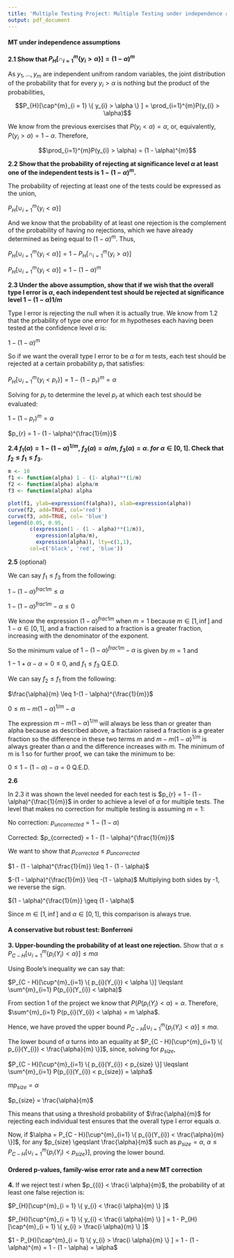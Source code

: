 ```yaml
---
title: 'Multiple Testing Project: Multiple Testing under independence assumptions'
output: pdf_document
---
```


#### MT under independence assumptions

**2.1 Show that $P_{H}[\cap^{m}_{i = 1} \{ y_{i} > \alpha \} ] = (1 - \alpha)^{m}$**

As $y_{1},..., y_{m}$ are independent unifrom random variables, the joint distribution of the probability that for every $y_{i} > \alpha$ is nothing but the product of the probabilities,

$$P_{H}[\cap^{m}_{i = 1} \{ y_{i} > \alpha \} ] = \prod_{i=1}^{m}P(y_{i} > \alpha)$$

We know from the previous exercises that $P(y_{i} < \alpha) = \alpha$, or, equivalently, $P(y_{i} > \alpha) = 1 - \alpha$. Therefore,

$$\prod_{i=1}^{m}P(y_{i} > \alpha) = (1 - \alpha)^{m}$$

**2.2 Show that the probability of rejecting at significance level $\alpha$ at least one of the independent tests is $1 - ( 1 - \alpha)^{m}$.**

The probability of rejecting at least one of the tests could be expressed as the union,

$P_{H}[\cup^{m}_{i = 1} \{ y_{i} < \alpha \} ]$

And we know that the probability of at least one rejection is the complement of the probability of having no rejections, which we have already determined as being equal to $(1 - \alpha)^{m}$. Thus,

$P_{H}[\cup^{m}_{i = 1} \{ y_{i} < \alpha \} ] = 1 - P_{H}[\cap^{m}_{i = 1} \{ y_{i} > \alpha \} ]$

$P_{H}[\cup^{m}_{i = 1} \{ y_{i} < \alpha \} ] = 1 - (1 - \alpha)^{m}$

**2.3 Under the above assumption, show that if we wish that the overall type I error is $\alpha$, each independent test should be rejected at significance level $1 - (1 - \alpha)1/m$ **

Type I error is rejecting the null when it is actually true. We know from 1.2 that the prbability of type one error for m hypotheses each having been tested at the confidence level $\alpha$ is:

$1 - (1 - \alpha)^{m}$

So if we want the overall type I error to be $\alpha$ for m tests, each test should be rejected at a certain probability $p_{r}$ that satisfies:

$P_{H}[\cup^{m}_{i = 1} \{ y_{i} < p_{r} \} ] = 1 - (1 - p_{r})^{m} = \alpha$

Solving for $p_{r}$ to determine the level $p_{r}$ at which each test should be evaluated:

$1 - (1 - p_{r})^{m} = \alpha$

$p_{r} = 1 - (1 - \alpha)^{\frac{1}{m}}$

**2.4 $f_{1}(\alpha) = 1 - (1 - \alpha)^{1/m}, \ f_{2}(\alpha) = \alpha/m, \ f_{3}(\alpha) = \alpha. \ for \  \alpha \in [0,1]$. Check that $f_{2} \leqslant f_{1} \leqslant f_{3}$. **

```r
m <- 10
f1 <- function(alpha) 1 - (1- alpha)**(1/m)
f2 <- function(alpha) alpha/m
f3 <- function(alpha) alpha

plot(f1, ylab=expression(f(alpha)), xlab=expression(alpha))
curve(f2, add=TRUE, col='red')
curve(f3, add=TRUE, col= 'blue')
legend(0.05, 0.95,
       c(expression(1 - (1 - alpha)**(1/m)),
         expression(alpha/m),
         expression(alpha)), lty=c(1,1),
       col=c('black', 'red', 'blue'))
```

**2.5**
(optional)

We can say $f_{1} \leq f_{3}$ from the following:

$1-(1 - \alpha)^{frac{1}{m}} \leq \alpha$

$1-(1 - \alpha)^{frac{1}{m}} - \alpha \leq 0$

We know the expression $(1 - \alpha)^{frac{1}{m}}$ when $m = 1$ because $m \in [1,\inf]$ and $1 - \alpha \in [0,1]$, and a fraction raised to a fraction is a greater fraction, increasing with the denominator of the exponent.

So the minimum value of $1-(1 - \alpha)^{frac{1}{m}} - \alpha$ is given by $m = 1$ and 

$1 - 1 + \alpha - \alpha = 0 \leq 0$, and $f_{1} \leq f_{3}$ Q.E.D.

We can say $f_{2} \leq f_{1}$ from the following:

$\frac{\alpha}{m} \leq 1-(1 - \alpha)^{\frac{1}{m}}$

$0 \leq m - m(1 - \alpha)^{1/m} - \alpha$

The expression $m - m(1 - \alpha)^{1/m}$ will always be less than or greater than alpha because as described above, a fractaion raised a fraction is a greater fraction so the difference in these two terms $m$ and $m - m(1 - \alpha)^{1/m}$ is always greater than $\alpha$ and the difference increases with m. The minimum of m is 1 so for further proof, we can take the minimum to be:

$0 \leq 1 - (1 - \alpha) - \alpha = 0$ Q.E.D.

**2.6**

In 2.3 it was shown the level needed for each test is $p_{r} = 1 - (1 - \alpha)^{\frac{1}{m}}$ in order to achieve a level of $\alpha$ for multiple tests. The level that makes no correction for multiple testing is assuming $m = 1$:

No correction: $p_{uncorrected} = 1 - (1 - \alpha)$

Corrected: $p_{corrected} = 1 - (1 - \alpha)^{\frac{1}{m}}$

We want to show that $p_{corrected} \leq p_{uncorrected}$

$1 - (1 - \alpha)^{\frac{1}{m}} \leq 1 - (1 - \alpha)$

$-(1 - \alpha)^{\frac{1}{m}} \leq -(1 - \alpha)$ Multiplying both sides by -1, we reverse the sign.

$(1 - \alpha)^{\frac{1}{m}} \geq (1 - \alpha)$

Since $m \in [1,\inf]$ and $\alpha \in [0,1]$, this comparison is always true.



#### A conservative but robust test: Bonferroni

**3. Upper-bounding the probability of at least one rejection.** 
Show that $\alpha \leqslant P_{C - H}[\cup^{m}_{i=1} \{ p_{i}(Y_{i}) < \alpha \}] \leqslant m \alpha$

Using Boole's inequality we can say that:

$P_{C - H}[\cup^{m}_{i=1} \{ p_{i}(Y_{i}) < \alpha \}] \leqslant \sum^{m}_{i=1} P(p_{i}(Y_{i}) < \alpha)$

From section 1 of the project we know that $P(P(p_{i}(Y_{i}) < \alpha) = \alpha$. Therefore, $\sum^{m}_{i=1} P(p_{i}(Y_{i}) < \alpha) = m \alpha$.

Hence, we have proved the upper bound $P_{C - H}[\cup^{m}_{i=1} \{ p_{i}(Y_{i}) < \alpha \}] \leqslant m \alpha$.

The lower bound of $\alpha$ turns into an equality at $P_{C - H}[\cup^{m}_{i=1} \{ p_{i}(Y_{i}) < \frac{\alpha}{m} \}]$, since, solving for $p_{size}$,

$P_{C - H}[\cup^{m}_{i=1} \{ p_{i}(Y_{i}) < p_{size} \}] \leqslant \sum^{m}_{i=1} P(p_{i}(Y_{i}) < p_{size}) = \alpha$

$m p_{size} = \alpha$

$p_{size} = \frac{\alpha}{m}$

This means that using a threshold probability of $\frac{\alpha}{m}$ for rejecting each individual test ensures that the overall type I error equals $\alpha$. 

Now, if $\alpha = P_{C - H}[\cup^{m}_{i=1} \{ p_{i}(Y_{i}) < \frac{\alpha}{m} \}]$, for any $p_{size} \geqslant \frac{\alpha}{m}$ such as $p_{size} = \alpha$, $\alpha \leqslant P_{C - H}[\cup^{m}_{i=1} \{ p_{i}(Y_{i}) < p_{size} \}]$, proving the lower bound. 

#### Ordered p-values, family-wise error rate and a new MT correction

**4.**
If we reject test $i$ when $p_{(i)} < \frac{i \alpha}{m}$, the probability of at least one false rejection is:

$P_{H}[\cup^{m}_{i = 1} \{ y_{i} < \frac{i \alpha}{m} \} ]$

$P_{H}[\cup^{m}_{i = 1} \{ y_{i} < \frac{i \alpha}{m} \} ] = 1 - P_{H}[\cap^{m}_{i = 1} \{ y_{i} > \frac{i \alpha}{m} \} ]$

$1 - P_{H}[\cap^{m}_{i = 1} \{ y_{i} > \frac{i \alpha}{m} \} ] = 1 - (1 - \alpha)^{m} = 1 - (1 - \alpha) = \alpha$









